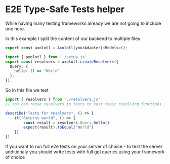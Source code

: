 # E2E Type-Safe Tests helper

While having many testing frameworks already we are not going to include one
here. 


In this example I split the content of our backend to multiple files

```ts filename="setup.ts"
export const axolotl = Axolotl(yourAdapter)<Models>();
```

```ts filename="resolvers.ts"
import { axolotl } from './setup.js'
export const resolvers = axolotl.createResolvers({
  Query: {
    hello: () => "World"
  },
});
```

So in this file we test

```ts filename="index.spec.ts"
import { resolvers } from './resolvers.js'
// You can reuse resolvers in tests to test their resolving functions in any testing framework

describe("Tests for resolvers", () => {
    it("Returns world", () => {
        const result = resolvers.Query.hello()
        expect(result).toEqual("World")
    })
})
```

If you want to run full e2e tests on your server of choice - to test the server
additionaly you should write tests with full gql queries using your framework of choice